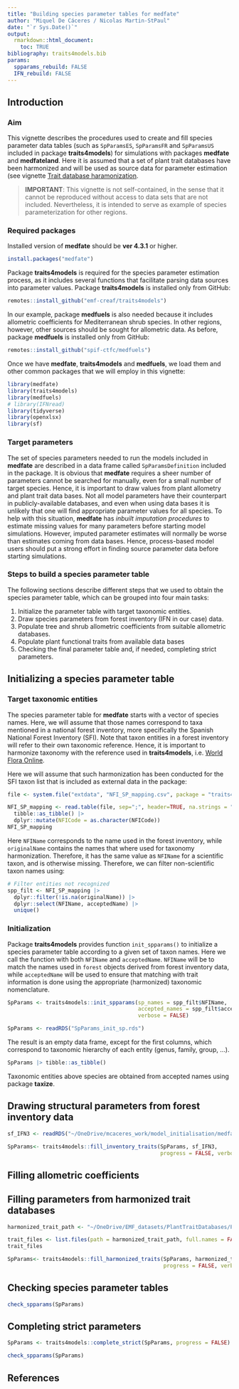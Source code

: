 ```yaml
---
title: "Building species parameter tables for medfate"
author: "Miquel De Cáceres / Nicolas Martin-StPaul"
date: "`r Sys.Date()`"
output: 
  rmarkdown::html_document:
    toc: TRUE
bibliography: traits4models.bib
params:
  spparams_rebuild: FALSE
  IFN_rebuild: FALSE
---
```


## Introduction

### Aim

This vignette describes the procedures used to create and fill species parameter data tables (such as `SpParamsES`, `SpParamsFR` and `SpParamsUS` included in package **traits4models**) for simulations with packages **medfate** and **medfateland**. Here it is assumed that a set of plant trait databases have been harmonized and will be used as source data for parameter estimation (see vignette [Trait database haramonization](https://emf-creaf.github.io/traits4models/articles/TraitDatabaseHarmonization.html). 

>**IMPORTANT**: This vignette is not self-contained, in the sense that it cannot be reproduced without access to data sets that are not included. Nevertheless, it is intended to serve as example of species parameterization for other regions.

### Required packages

Installed version of **medfate** should be **ver 4.3.1** or higher. 
```r
install.packages("medfate")
```

Package **traits4models** is required for the species parameter estimation process, as it includes several functions that facilitate parsing data sources into parameter values. Package **traits4models** is installed only from GitHub:

```r
remotes::install_github("emf-creaf/traits4models")
```

In our example, package **medfuels** is also needed because it includes allometric coefficients for Mediterranean shrub species. In other regions, however, other sources should be sought for allometric data. As before, package **medfuels** is installed only from GitHub:

```r
remotes::install_github("spif-ctfc/medfuels")
```

Once we have **medfate**, **traits4models** and  **medfuels**, we load them and other common packages that we will employ in this vignette:
```r
library(medfate)
library(traits4models)
library(medfuels)
# library(IFNread)
library(tidyverse)
library(openxlsx)
library(sf)
```

### Target parameters

The set of species parameters needed to run the models included in **medfate** are described in a data frame called `SpParamsDefinition` included in the package. It is obvious that **medfate** requires a sheer number of parameters cannot be searched for manually, even for a small number of target species. Hence, it is important to draw values from plant allometry and plant trait data bases. Not all model parameters have their counterpart in publicly-available databases, and even when using data bases it is unlikely that one will find appropriate parameter values for all species. To help with this situation, **medfate** has *inbuilt imputation procedures* to estimate missing values for many parameters before starting model simulations. However, imputed parameter estimates will normally be worse than estimates coming from data bases. Hence, process-based model users should put a strong effort in finding source parameter data before starting simulations.

### Steps to build a species parameter table

The following sections describe different steps that we used to obtain the species parameter table, which can be grouped into four main tasks:

 1. Initialize the parameter table with target taxonomic entities.
 2. Draw species parameters from forest inventory (IFN in our case) data.
 3. Populate tree and shrub allometric coefficients from suitable allometric databases.
 4. Populate plant functional traits from available data bases
 5. Checking the final parameter table and, if needed, completing strict parameters.
 
## Initializing a species parameter table

### Target taxonomic entities

The species parameter table for **medfate** starts with a vector of species names. Here, we will assume that those names correspond to taxa mentioned in a national forest inventory, more specifically the Spanish National Forest Inventory (SFI). Note that taxon entities in a forest inventory will refer to their own taxonomic reference. Hence, it is important to harmonize taxonomy with the reference used in **traits4models**, i.e. [World Flora Online](https://www.worldfloraonline.org/). 

Here we will assume that such harmonization has been conducted for the SFI taxon list that is included as external data in the package:

```r
file <- system.file("extdata", "NFI_SP_mapping.csv", package = "traits4models")
```

```r
NFI_SP_mapping <- read.table(file, sep=";", header=TRUE, na.strings = "") |>
  tibble::as_tibble() |>
  dplyr::mutate(NFICode = as.character(NFICode))
NFI_SP_mapping
```

Here `NFIName` corresponds to the name used in the forest inventory, while `originalName` contains the names that where used for taxonomy harmonization. Therefore, it has the same value as `NFIName` for a scientific taxon, and is otherwise missing. Therefore, we can filter non-scientific taxon names using:

```r
# Filter entities not recognized
spp_filt <- NFI_SP_mapping |>
  dplyr::filter(!is.na(originalName)) |>
  dplyr::select(NFIName, acceptedName) |>
  unique()
```



### Initialization

Package **traits4models** provides function `init_spparams()` to initialize a species parameter table according to a given set of taxon names. Here we call the function with both `NFIName` and `acceptedName`. `NFIName` will be to match the names used in `forest` objects derived from forest inventory data, while `acceptedName` will be used to ensure that matching with trait information is done using the appropriate (harmonized) taxonomic nomenclature.

```r
SpParams <- traits4models::init_spparams(sp_names = spp_filt$NFIName,
                                         accepted_names = spp_filt$acceptedName,
                                         verbose = FALSE)
```

```r
SpParams <- readRDS("SpParams_init_sp.rds")
```

The result is an empty data frame, except for the first columns, which correspond to taxonomic hierarchy of each entity (genus, family, group, ...). 

```r
SpParams |> tibble::as_tibble()
```

Taxonomic entities above species are obtained from accepted names using package **taxize**.

## Drawing structural parameters from forest inventory data

```r
sf_IFN3 <- readRDS("~/OneDrive/mcaceres_work/model_initialisation/medfate_initialisation/IFN/Products/IFN3/Spain/IFN3_spain_final_ETRS89H30.rds")
```

```r
SpParams<- traits4models::fill_inventory_traits(SpParams, sf_IFN3, 
                                                progress = FALSE, verbose = FALSE)
```


## Filling allometric coefficients


## Filling parameters from harmonized trait databases

```r
harmonized_trait_path <- "~/OneDrive/EMF_datasets/PlantTraitDatabases/Products/harmonized"
```

```r
trait_files <- list.files(path = harmonized_trait_path, full.names = FALSE)
trait_files
```


```r
SpParams<- traits4models::fill_harmonized_traits(SpParams, harmonized_trait_path, 
                                                 progress = FALSE, verbose = FALSE)
```



## Checking species parameter tables

```r
check_spparams(SpParams)
```

## Completing strict parameters

```r
SpParams <- traits4models::complete_strict(SpParams, progress = FALSE)
```

```r
check_spparams(SpParams)
```

## References
